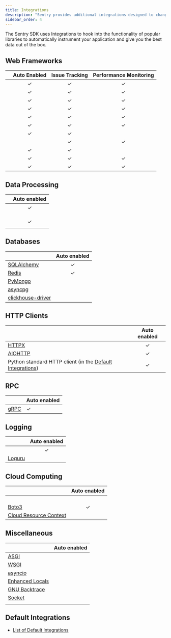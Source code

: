 ```yaml
---
title: Integrations
description: "Sentry provides additional integrations designed to change configuration or add instrumentation to your application."
sidebar_order: 4
---
```


The Sentry SDK uses Integrations to hook into the functionality of popular libraries to automatically instrument your application and give you the best data out of the box.

## Web Frameworks

|                                                                                                     | **Auto Enabled** | **Issue Tracking** | **Performance Monitoring** |
| --------------------------------------------------------------------------------------------------- | :--------------: | :----------------: | :------------------------: |
| <PlatformLinkWithLogo2 platform="python.django" url="/platform/python/integrations/django" />       |        ✓         |         ✓          |             ✓              |
| <PlatformLinkWithLogo2 platform="python.flask" url="/platform/python/integrations/flask" />         |        ✓         |         ✓          |             ✓              |
| <PlatformLinkWithLogo2 platform="python.fastapi" url="/platform/python/integrations/fastapi" />     |        ✓         |         ✓          |             ✓              |
| <PlatformLinkWithLogo2 platform="python.aiohttp" url="configuration/integration/aiohttp" />         |        ✓         |         ✓          |             ✓              |
| <PlatformLinkWithLogo2 platform="python.bottle" url="/platform/python/integrations/bottle" />       |        ✓         |         ✓          |             ✓              |
| <PlatformLinkWithLogo2 platform="python.falcon" url="/platform/python/integrations/falcon" />       |        ✓         |         ✓          |             ✓              |
| <PlatformLinkWithLogo2 platform="python.pyramid" url="/platform/python/integrations/pyramid" />     |        ✓         |         ✓          |                            |
| <PlatformLinkWithLogo2 platform="python.quart" url="/platform/python/integrations/quart" />         |                  |         ✓          |             ✓              |
| <PlatformLinkWithLogo2 platform="python.sanic" url="/platform/python/integrations/sanic" />         |        ✓         |         ✓          |                            |
| <PlatformLinkWithLogo2 platform="python.starlette" url="/platform/python/integrations/starlette" /> |        ✓         |         ✓          |             ✓              |
| <PlatformLinkWithLogo2 platform="python.tornado" url="/platform/python/integrations/tornado" />     |        ✓         |         ✓          |             ✓              |

## Data Processing

|                                                                                             | **Auto enabled** |
| ------------------------------------------------------------------------------------------- | :--------------: |
| <PlatformLinkWithLogo2 platform="python.celery" url="configuration/integration/celery" />   |        ✓         |
| <PlatformLinkWithLogo2 platform="python.airflow" url="configuration/integration/airflow" /> |                  |
| <PlatformLinkWithLogo2 platform="python.beam" url="configuration/integration/beam" />       |                  |
| <PlatformLinkWithLogo2 platform="python.spark" url="configuration/integration/spark" />     |                  |
| <PlatformLinkWithLogo2 platform="python.rq" url="configuration/integration/rq" />           |        ✓         |
| <PlatformLinkWithLogo2 platform="python.arq" url="configuration/integration/arq" />         |                  |

## Databases

|                                         | **Auto enabled** |
| --------------------------------------- | :--------------: |
| [SQLAlchemy](sqlalchemy/)               |        ✓         |
| [Redis](redis/)                         |        ✓         |
| [PyMongo](pymongo/)                     |                  |
| [asyncpg](asyncpg/)                     |                  |
| [clickhouse-driver](clickhouse-driver/) |                  |

## HTTP Clients

|                                                                                    | **Auto enabled** |
| ---------------------------------------------------------------------------------- | :--------------: |
| [HTTPX](httpx/)                                                                    |        ✓         |
| [AIOHTTP](aiohttp/)                                                                |        ✓         |
| Python standard HTTP client (in the [Default Integrations](default-integrations/)) |        ✓         |

## RPC

|               | **Auto enabled** |
| ------------- | ---------------- |
| [gRPC](grpc/) | ✓                |

## Logging

|                                                                                             | **Auto enabled** |
| ------------------------------------------------------------------------------------------- | :--------------: |
| <PlatformLinkWithLogo2 platform="python.logging" url="configuration/integration/logging" /> |        ✓         |
| [Loguru](loguru/)                                                                           |                  |

## Cloud Computing

|                                                                                                             | **Auto enabled** |
| ----------------------------------------------------------------------------------------------------------- | :--------------: |
| <PlatformLinkWithLogo2 platform="python.aws-lambda" url="configuration/integration/aws-lambda" />           |                  |
| <PlatformLinkWithLogo2 platform="python.gcp-functions" url="/platform/python/integrations/gcp-functions" /> |                  |
| <PlatformLinkWithLogo2 platform="python.chalice" url="/platform/python/integrations/chalice" />             |                  |
| <PlatformLinkWithLogo2 platform="python.serverless" url="/platform/python/integrations/serverless" />       |                  |
| [Boto3](boto3/)                                                                                             |        ✓         |
| [Cloud Resource Context](cloudresourcecontext/)                                                             |                  |

## Miscellaneous

|                                                                                               | **Auto enabled** |
| --------------------------------------------------------------------------------------------- | :--------------: |
| [ASGI](asgi/)                                                                                 |                  |
| [WSGI](wsgi/)                                                                                 |                  |
| [asyncio](asyncio/)                                                                           |                  |
| [Enhanced Locals](pure_eval/)                                                                 |                  |
| [GNU Backtrace](gnu_backtrace/)                                                               |                  |
| [Socket](socket/)                                                                             |                  |
| <PlatformLinkWithLogo2 platform="python.tryton" url="/platform/python/integrations/tryton" /> |                  |

## Default Integrations

- [List of Default Integrations](default-integrations/)
